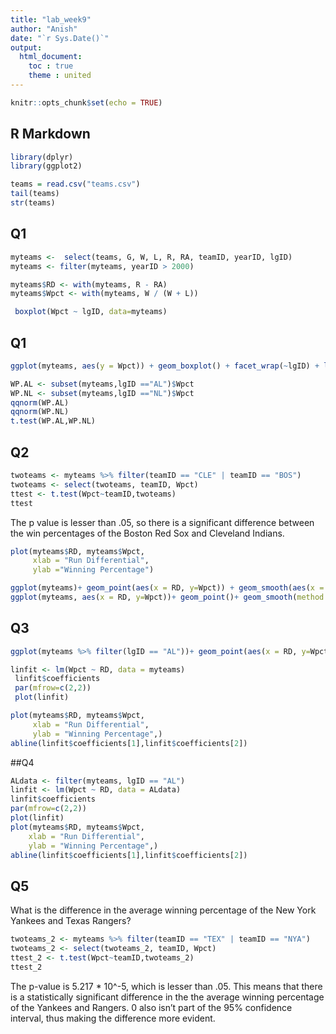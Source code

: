 ---
title: "lab_week9"
author: "Anish"
date: "`r Sys.Date()`"
output: 
  html_document:
    toc : true 
    theme : united 
---

```{r setup, include=FALSE}
knitr::opts_chunk$set(echo = TRUE)
```

## R Markdown

```{r}
library(dplyr)
library(ggplot2)
```


```{r cars}
teams = read.csv("teams.csv")
tail(teams)
str(teams)

```

## Q1

```{r pressure, echo=FALSE}
myteams <-  select(teams, G, W, L, R, RA, teamID, yearID, lgID)
myteams <- filter(myteams, yearID > 2000)
```

```{r}
myteams$RD <- with(myteams, R - RA)
myteams$Wpct <- with(myteams, W / (W + L))
```

```{r}
 boxplot(Wpct ~ lgID, data=myteams)
```
## Q1
```{r}
ggplot(myteams, aes(y = Wpct)) + geom_boxplot() + facet_wrap(~lgID) + labs(y = "Winning Percentage", x = "American League vs National League")

```
```{r}
WP.AL <- subset(myteams,lgID =="AL")$Wpct
WP.NL <- subset(myteams,lgID =="NL")$Wpct
qqnorm(WP.AL)
qqnorm(WP.NL)
t.test(WP.AL,WP.NL)

```
## Q2

```{r}
twoteams <- myteams %>% filter(teamID == "CLE" | teamID == "BOS")
twoteams <- select(twoteams, teamID, Wpct)
ttest <- t.test(Wpct~teamID,twoteams) 
ttest
```
The p value is lesser than .05, so there is a significant difference between the win percentages of the Boston Red Sox and Cleveland Indians.


```{r}
plot(myteams$RD, myteams$Wpct, 
     xlab = "Run Differential", 
     ylab ="Winning Percentage")
```
```{r}
ggplot(myteams)+ geom_point(aes(x = RD, y=Wpct)) + geom_smooth(aes(x = RD, y = Wpct), method = 'lm')
ggplot(myteams, aes(x = RD, y=Wpct))+ geom_point()+ geom_smooth(method = 'lm')
```

## Q3
```{r}
ggplot(myteams %>% filter(lgID == "AL"))+ geom_point(aes(x = RD, y=Wpct)) + geom_smooth(aes(x = RD, y = Wpct), method = 'lm') + labs (x = "Run Differtential", y = "Win percentage")
```
```{r}
linfit <- lm(Wpct ~ RD, data = myteams)
 linfit$coefficients
 par(mfrow=c(2,2))
 plot(linfit)
```
```{r}
plot(myteams$RD, myteams$Wpct, 
     xlab = "Run Differential", 
     ylab = "Winning Percentage",)
abline(linfit$coefficients[1],linfit$coefficients[2])

```
##Q4
```{r}
ALdata <- filter(myteams, lgID == "AL")
linfit <- lm(Wpct ~ RD, data = ALdata)
linfit$coefficients
par(mfrow=c(2,2))
plot(linfit)
plot(myteams$RD, myteams$Wpct, 
    xlab = "Run Differential", 
    ylab = "Winning Percentage",)
abline(linfit$coefficients[1],linfit$coefficients[2])
```



## Q5
What is the difference in the average winning percentage of the New York Yankees and Texas Rangers?
```{r}
twoteams_2 <- myteams %>% filter(teamID == "TEX" | teamID == "NYA")
twoteams_2 <- select(twoteams_2, teamID, Wpct)
ttest_2 <- t.test(Wpct~teamID,twoteams_2) 
ttest_2

```
The p-value is 5.217 * 10^-5, which is lesser than .05. This means that there is a statistically significant difference in the the average winning percentage of the Yankees and Rangers. 0 also isn't part of the 95% confidence interval, thus making the difference more evident. 
